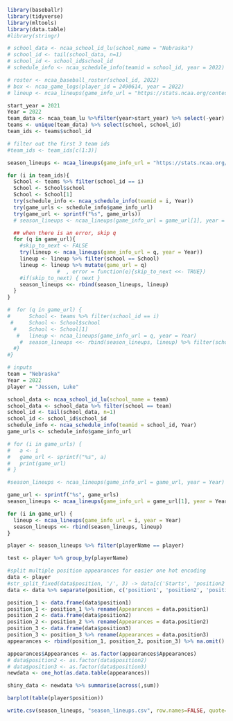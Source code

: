 ```{r}
library(baseballr)
library(tidyverse)
library(mltools)
library(data.table)
#library(stringr)
```

```{r}
# school_data <- ncaa_school_id_lu(school_name = "Nebraska")
# school_id <- tail(school_data, n=1)
# school_id <- school_id$school_id
# schedule_info <- ncaa_schedule_info(teamid = school_id, year = 2022)
```

```{r}
# roster <- ncaa_baseball_roster(school_id, 2022)
# box <- ncaa_game_logs(player_id = 2490614, year = 2022)
# lineup <- ncaa_lineups(game_info_url = "https://stats.ncaa.org/contests/2168040/box_score", year = 2022)
```

```{r}
start_year = 2021
Year = 2022
team_data <- ncaa_team_lu %>%filter(year>start_year) %>% select(-year)
teams <- unique(team_data) %>% select(school, school_id)
team_ids <- teams$school_id

# filter out the first 3 team ids
#team_ids <- team_ids[c(1:3)]
```

```{r}
season_lineups <- ncaa_lineups(game_info_url = "https://stats.ncaa.org/contests/2184698/box_score", year = Year) %>% mutate(game_url = "https://stats.ncaa.org/contests/2184698/box_score")

for (i in team_ids){
  School <- teams %>% filter(school_id == i)
  School <- School$school
  School <- School[1]
  try(schedule_info <- ncaa_schedule_info(teamid = i, Year))
  try(game_urls <- schedule_info$game_info_url)
  try(game_url <- sprintf("%s", game_urls))
  # season_lineups <- ncaa_lineups(game_info_url = game_url[1], year = Year) %>% filter(school == School)

  ## when there is an error, skip q
  for (q in game_url){
    #skip_to_next <- FALSE
    try(lineup <- ncaa_lineups(game_info_url = q, year = Year))
    lineup <- lineup %>% filter(school == School)
    lineup <- lineup %>% mutate(game_url = q)
                #  , error = function(e){skip_to_next <<- TRUE})
    #if(skip_to_next) { next }
    season_lineups <<- rbind(season_lineups, lineup)
  }
}

#  for (q in game_url) {
#      School <- teams %>% filter(school_id == i)
 #     School <- School$school
  #    School <- School[1]
   #   lineup <- ncaa_lineups(game_info_url = q, year = Year) 
    #  season_lineups <<- rbind(season_lineups, lineup) %>% filter(school == School)
  #}
#}
```

```{r}
# inputs
team = "Nebraska"
Year = 2022
player = "Jessen, Luke"

school_data <- ncaa_school_id_lu(school_name = team)
school_data <- school_data %>% filter(school == team)
school_id <- tail(school_data, n=1)
school_id <- school_id$school_id
schedule_info <- ncaa_schedule_info(teamid = school_id, Year)
game_urls <- schedule_info$game_info_url

# for (i in game_urls) {
#   a <- i
#   game_url <- sprintf("%s", a)
#   print(game_url)
# }
```

```{r}

#season_lineups <- ncaa_lineups(game_info_url = game_url, year = Year)
```

```{r}
game_url <- sprintf("%s", game_urls)
season_lineups <- ncaa_lineups(game_info_url = game_url[1], year = Year)

for (i in game_url) {
  lineup <- ncaa_lineups(game_info_url = i, year = Year)
  season_lineups <<- rbind(season_lineups, lineup)
}
```

```{r}
player <- season_lineups %>% filter(playerName == player)

test <- player %>% group_by(playerName)
```

```{r}
#split multiple position appearances for easier one hot encoding
data <- player
#str_split_fixed(data$position, '/', 3) -> data[c('Starts', 'position2', 'position3')]
data <- data %>% separate(position, c('position1', 'position2', 'position3'), "/")

position_1 <- data.frame(data$position1)
position_1 <- position_1 %>% rename(Appearances = data.position1)
position_2 <- data.frame(data$position2)
position_2 <- position_2 %>% rename(Appearances = data.position2)
position_3 <- data.frame(data$position3)
position_3 <- position_3 %>% rename(Appearances = data.position3)
appearances <- rbind(position_1, position_2, position_3) %>% na.omit()
```

```{r}
appearances$Appearances <- as.factor(appearances$Appearances)
# data$position2 <- as.factor(data$position2)
# data$position3 <- as.factor(data$position3)
newdata <- one_hot(as.data.table(appearances))

shiny_data <- newdata %>% summarise(across(,sum))
```

```{r}
barplot(table(player$position))
```


```{r}
write.csv(season_lineups, "season_lineups.csv", row.names=FALSE, quote=FALSE)
```
